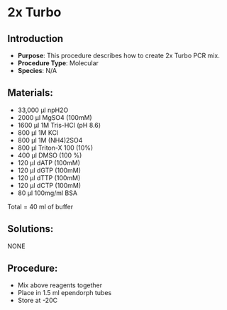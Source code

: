 # 2x Turbo {#sec-molecular-2x_Turbo}

## Introduction

-   **Purpose**: This procedure describes how to create 2x Turbo PCR mix.
-   **Procedure Type**: Molecular
-   **Species**: N/A

## Materials:

-   33,000 µl npH2O
-   2000 µl MgSO4 (100mM)
-   1600 µl 1M Tris-HCl (pH 8.6)
-   800 µl 1M KCl
-   800 µl 1M (NH4)2SO4
-   800 µl Triton-X 100 (10%)
-   400 µl DMSO (100 %)
-   120 µl dATP (100mM)
-   120 µl dGTP (100mM)
-   120 µl dTTP (100mM)
-   120 µl dCTP (100mM)
-   80 µl 100mg/ml BSA

Total = 40 ml of buffer

## Solutions:

NONE

## Procedure:

-   Mix above reagents together
-   Place in 1.5 ml ependorph tubes
-   Store at -20C
